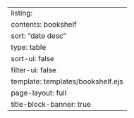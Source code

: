 ---
listing:
  contents: bookshelf
  sort: "date desc"
  type: table
  sort-ui: false
  filter-ui: false
  template: templates/bookshelf.ejs
page-layout: full
title-block-banner: true
---